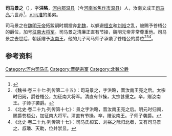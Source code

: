 '''司马景之'''（{{bd|？|| ？| |}}），字'''洪略'''，[[河內郡_(中國)|河内郡]][[温县|温县]]（今[[河南省|河南省]][[焦作市|焦作市]][[温县|温县]]）人，汝南文成王[[司马亮|司马亮]]六世孙<ref name=autogenerated1>{{Citation| last=| first=| author=杨励三| year=1965年| title=《司马芳残碑》| periodical=《文物》| volume=| issue=09期| pages=22-25| url=http://www.cnki.com.cn/Article/CJFDTOTAL-WENW196509003.htm| doi=| oclc=| accessdate=2020-08-30| archive-date=2019-05-10| archive-url=https://web.archive.org/web/20190510000621/http://www.cnki.com.cn/Article/CJFDTOTAL-WENW196509003.htm| dead-url=no}}</ref>，[[司马准|司马准]]的弟弟。

司马景之在[[魏明元帝|魏明元帝]]拓跋嗣时期投奔[[北魏|北魏]]，以躲避[[桓玄|桓玄]]和[[刘裕|刘裕]]之乱，被赐予苍梧公的爵位，加号[[征南大将军|征南大将军]]。司马景之清廉正直有节操，魏明元帝非常尊重他。司马景之去世后，朝廷赠予[[汝南王|汝南王]]，他的儿子司马师子承袭了苍梧公的爵位<ref>《魏书·卷三十七·列传第二十五》：司马景之，字洪略，晋汝南王亮之后。太宗时归阙，爵苍梧公，加征南大将军。清直有节操，太宗甚重之。卒，赠汝南王。子师子袭爵。</ref><ref>《北史·卷二十九·列传第十七》：景之字洪略，晋汝南王亮之后。明元时归阙，赐爵苍梧公，加征南大将军。清直有节操。卒，赠汝南王。子师子袭爵。</ref><ref>《北史·卷二十九·列传第十七》：司马氏桓玄、刘裕之际归北者，又有司马景之、叔璠、天助，位并崇显。</ref>。

==参考资料==
{{reflist}}

[[Category:河内司马氏|Category:河内司马氏]]
[[Category:晋朝宗室|Category:晋朝宗室]]
[[Category:北魏公爵|Category:北魏公爵]]